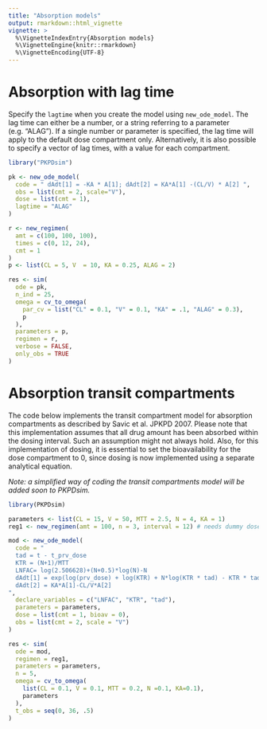 ```yaml
---
title: "Absorption models"
output: rmarkdown::html_vignette
vignette: >
  %\VignetteIndexEntry{Absorption models}
  %\VignetteEngine{knitr::rmarkdown}
  %\VignetteEncoding{UTF-8}
---
```


# Absorption with lag time

Specify the `lagtime` when you create the model using `new_ode_model`. The lag time can either be a number, or a string referring to a parameter (e.g. "ALAG"). If a single number or parameter is specified, the lag time will apply to the default dose compartment only. Alternatively, it is also possible to specify a vector of lag times, with a value for each compartment.


```r
library("PKPDsim")

pk <- new_ode_model(
  code = " dAdt[1] = -KA * A[1]; dAdt[2] = KA*A[1] -(CL/V) * A[2] ",
  obs = list(cmt = 2, scale="V"),
  dose = list(cmt = 1),
  lagtime = "ALAG"
)

r <- new_regimen(
  amt = c(100, 100, 100),
  times = c(0, 12, 24),
  cmt = 1
)
p <- list(CL = 5, V  = 10, KA = 0.25, ALAG = 2)

res <- sim(
  ode = pk,
  n_ind = 25,
  omega = cv_to_omega(
    par_cv = list("CL" = 0.1, "V" = 0.1, "KA" = .1, "ALAG" = 0.3),
    p
  ),
  parameters = p,
  regimen = r,
  verbose = FALSE,
  only_obs = TRUE
)
```

# Absorption transit compartments

The code below implements the transit compartment model for absorption compartments as described by Savic et al. JPKPD 2007. Please note that this implementation assumes that all drug amount has been absorbed within the dosing interval. Such an assumption might not always hold. Also, for this implementation of dosing, it is essential to set the bioavailability for the dose compartment to 0, since dosing is now implemented using a separate analytical equation.

*Note: a simplified way of coding the transit compartments model will be added soon to PKPDsim.*

```r
library(PKPDsim)

parameters <- list(CL = 15, V = 50, MTT = 2.5, N = 4, KA = 1)
reg1 <- new_regimen(amt = 100, n = 3, interval = 12) # needs dummy doses

mod <- new_ode_model(
  code = "
  tad = t - t_prv_dose
  KTR = (N+1)/MTT
  LNFAC= log(2.506628)+(N+0.5)*log(N)-N
  dAdt[1] = exp(log(prv_dose) + log(KTR) + N*log(KTR * tad) - KTR * tad - LNFAC) - KA*A[1]
  dAdt[2] = KA*A[1]-CL/V*A[2]
",
  declare_variables = c("LNFAC", "KTR", "tad"),
  parameters = parameters,
  dose = list(cmt = 1, bioav = 0),
  obs = list(cmt = 2, scale = "V")
)

res <- sim(
  ode = mod,
  regimen = reg1,
  parameters = parameters,
  n = 5,
  omega = cv_to_omega(
    list(CL = 0.1, V = 0.1, MTT = 0.2, N =0.1, KA=0.1),
    parameters
  ),
  t_obs = seq(0, 36, .5)
)
```
